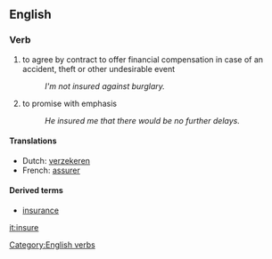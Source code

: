 ==English==
===Verb===
#to agree by contract to offer financial compensation in case of an accident, theft or other undesirable event
#:''I'm not insured against burglary.''
#to promise with emphasis
#:''He insured me that there would be no further delays.''

====Translations====
*Dutch: [[verzekeren]]
*French: [[assurer]]

====Derived terms====
*[[insurance]]

[[Category:English verbs]]

[[it:insure]]